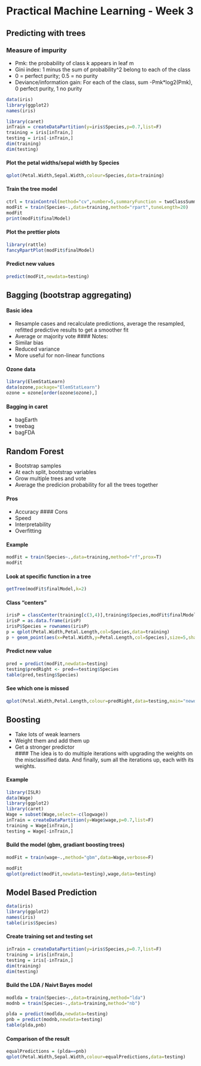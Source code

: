Practical Machine Learning - Week 3
===================================

## Predicting with trees
### Measure of impurity
- Pmk: the probability of class k appears in leaf m
- Gini index: 1 minus the sum of probability^2 belong to each of the class
- 0 = perfect purity; 0.5 = no purity
- Deviance/information gain: For each of the class, sum -Pmk*log2(Pmk), 0 perfect purity, 1 no purity


```r
data(iris)
library(ggplot2)
names(iris)
```

```r
library(caret)
inTrain = createDataPartition(y=iris$Species,p=0.7,list=F)
training = iris[inTrain,]
testing = iris[-inTrain,]
dim(training)
dim(testing)
```

#### Plot the petal widths/sepal width by Species
```r
qplot(Petal.Width,Sepal.Width,colour=Species,data=training)
```

#### Train the tree model
```r
ctrl = trainControl(method="cv",number=5,summaryFunction = twoClassSummary, classProbs = T)
modFit = train(Species~.,data=training,method="rpart",tuneLength=20)
modFit
print(modFit$finalModel)
```

#### Plot the prettier plots
```r
library(rattle)
fancyRpartPlot(modFit$finalModel)
```

#### Predict new values
```r
predict(modFit,newdata=testing)
```

## Bagging (bootstrap aggregating)
#### Basic idea
- Resample cases and recalculate predictions, average the resampled, refitted predictive results to get a smoother fit
- Average or majority vote
#### Notes:
- Similar bias
- Reduced variance
- More useful for non-linear functions

#### Ozone data
```r
library(ElemStatLearn)
data(ozone,package="ElemStatLearn")
ozone = ozone[order(ozone$ozone),]
```

#### Bagging in caret
- bagEarth
- treebag
- bagFDA


## Random Forest
- Bootstrap samples
- At each split, bootstrap variables
- Grow multiple trees and vote
- Average the predicion probability for all the trees together

#### Pros
- Accuracy
#### Cons
- Speed
- Interpretability
- Overfitting


#### Example
```r
modFit = train(Species~.,data=training,method="rf",prox=T)
modFit
```

#### Look at specific function in a tree
```r
getTree(modFit$finalModel,k=2)
```

#### Class "centers"
```r
irisP = classCenter(training[c(3,4)],training$Species,modFit$finalModel$prox)
irisP = as.data.frame(irisP)
irisP$Species = rownames(irisP)
p = qplot(Petal.Width,Petal.Length,col=Species,data=training)
p + geom_point(aes(x=Petal.Width,y=Petal.Length,col=Species),size=5,shape=4,data=irisP)
```

#### Predict new value
```r
pred = predict(modFit,newdata=testing)
testing$predRight <- pred==testing$Species
table(pred,testing$Species)
```

#### See which one is missed
```r
qplot(Petal.Width,Petal.Length,colour=predRight,data=testing,main="newdata Prediction")
```


## Boosting
- Take lots of weak learners
- Weight them and add them up
- Get a stronger predictor  
#### The idea is to do multiple iterations with upgrading the weights on the misclassified data. And finally, sum all the iterations up, each with its weights.  

#### Example
```r
library(ISLR)
data(Wage)
library(ggplot2)
library(caret)
Wage = subset(Wage,select=-c(logwage))
inTrain = createDataPartition(y=Wage$wage,p=0.7,list=F)
training = Wage[inTrain,]
testing = Wage[-inTrain,]
```

#### Build the model (gbm, gradiant boosting trees)
```r
modFit = train(wage~.,method="gbm",data=Wage,verbose=F)
```
```r
modFit
qplot(predict(modFit,newdata=testing),wage,data=testing)
```

## Model Based Prediction
```r
data(iris)
library(ggplot2)
names(iris)
table(iris$Species)
```

#### Create training set and testing set
```r
inTrain = createDataPartition(y=iris$Species,p=0.7,list=F)
training = iris[inTrain,]
testing = iris[-inTrain,]
dim(training)
dim(testing)
```

#### Build the LDA / Naivt Bayes model
```r
modlda = train(Species~.,data=training,method="lda")
modnb = train(Species~.,data=training,method="nb")
```

```r
plda = predict(modlda,newdata=testing)
pnb = predict(modnb,newdata=testing)
table(plda,pnb)
```

#### Comparison of the result
```r
equalPredictions = (plda==pnb)
qplot(Petal.Width,Sepal.Width,colour=equalPredictions,data=testing)
```



























































